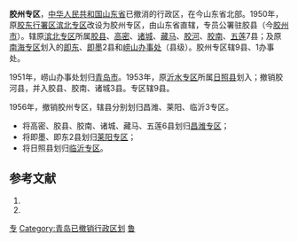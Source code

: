 {{Dablink|关于同名或处于不同时期的地方，参见：[[胶州_(消歧义)|胶州 (消歧义)]]}}

'''胶州专区'''，[[中华人民共和国|中华人民共和国]][[山东省|山东省]]已撤消的行政区，在今山东省北部。1950年，原[[胶东行署区|胶东行署区]][[滨北专区|滨北专区]]改设为胶州专区，由山东省直辖，专员公署驻胶县（今[[胶州市|胶州市]]）。辖原[[滨北专区|滨北专区]]所属[[胶县|胶县]]、[[高密县|高密]]、[[诸城县|诸城]]、[[藏马县|藏马]]、[[胶河县|胶河]]、[[胶南县|胶南]]、[[五莲县|五莲]]7县；及原[[南海专区|南海专区]]划入的[[即东县|即东]]、[[即墨县|即墨]]2县和[[崂山办事处|崂山办事处]]（县级）。胶州专区辖9县、1办事处。 

1951年，崂山办事处划归[[青岛市|青岛市]]。1953年，原[[沂水专区|沂水专区]]所属[[日照县|日照县]]划入；撤销胶河县，并入胶县、胶南、诸城3县。专区辖9县。

1956年，撤销胶州专区，辖县分别划归昌潍、莱阳、临沂3专区。 
*将高密、胶县、胶南、诸城、藏马、五莲6县划归[[昌潍专区|昌潍专区]]；
*将即墨、即东2县划归[[莱阳专区|莱阳专区]]；
*将日照县划归[[临沂专区|临沂专区]]。

== 参考文献 ==
# {{Cite book | author = 戴均良等 | title = 《中国古今地名大词典》 | location = 上海 | publisher = 上海辞书出版社 | date = 2005 | language = zh-hans }}
# {{Cite book | author = 史为乐 | title = 《中华人民共和国政区沿革（1949-2002）》 | location = 北京 | publisher = 人民出版社 | date = 2006 | language = zh-hans }}
{{山东省历史二级政区}}
[[Category:山东省已撤消的行政区|专]]
[[Category:青岛已撤销行政区划|Category:青岛已撤销行政区划]]
[[Category:专区|鲁]]